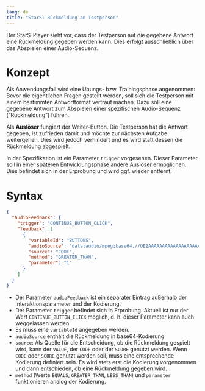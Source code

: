 ```yaml
---
lang: de
title: "StarS: Rückmeldung an Testperson"
---
```


Der StarS-Player sieht vor, dass der Testperson auf die gegebene Antwort eine Rückmeldung gegeben werden kann. Dies erfolgt ausschließlich über das Abspielen einer Audio-Sequenz.

# Konzept

Als Anwendungsfall wird eine Übungs- bzw. Trainingsphase angenommen: Bevor die eigentlichen Fragen gestellt werden, soll sich die Testperson mit einem bestimmten Antwortformat vertraut machen. Dazu soll eine gegebene Antwort zum Abspielen einer spezifischen Audio-Sequenz ("Rückmeldung") führen.

Als **Auslöser** fungiert der Weiter-Button. Die Testperson hat die Antwort gegeben, ist zufrieden damit und möchte zur nächsten Aufgabe weitergehen. Dies wird jedoch verhindert und es wird statt dessen die Rückmeldung abgespielt.

::: {.callout-note}

In der Spezifikation ist ein Parameter `trigger` vorgesehen. Dieser Parameter soll in einer späteren Entwicklungsphase andere Auslöser ermöglichen. Dies befindet sich in der Erprobung und wird ggf. wieder entfernt.

:::

# Syntax

```json
{
  "audioFeedback": {
    "trigger": "CONTINUE_BUTTON_CLICK",
    "feedback": [
      {
        "variableId": "BUTTONS",
        "audioSource": "data:audio/mpeg;base64,//OEZAAAAAAAAAAAAAAAAAAAAAA....",
        "source": "CODE",
        "method": "GREATER_THAN",
        "parameter": "1"
      }
    ]
  }
}
```

* Der Parameter `audioFeedback` ist ein separater Eintrag außerhalb der Interaktionsparameter und der Kodierung.
* Der Parameter `trigger` befindet sich in Erprobung. Aktuell ist nur der Wert `CONTINUE_BUTTON_CLICK` möglich, d. h. dieser Parameter kann auch weggelassen werden.
* Es muss eine `variableId` angegeben werden.
* `audioSource` enthält die Rückmeldung in base64-Kodierung
* `source`: Als Quelle für die Entscheidung, ob die Rückmeldung gespielt wird, kann der `VALUE`, der `CODE` oder der `SCORE` genutzt werden. Wenn `CODE` oder `SCORE` genutzt werden soll, muss eine entsprechende Kodierung definiert sein. Es wird stets erst die Kodierung vorgenommen und dann entschieden, ob eine Rückmeldung gegeben wird.
* `method` (Werte `EQUALS`, `GREATER_THAN`, `LESS_THAN`) und `parameter` funktionieren analog der Kodierung.
